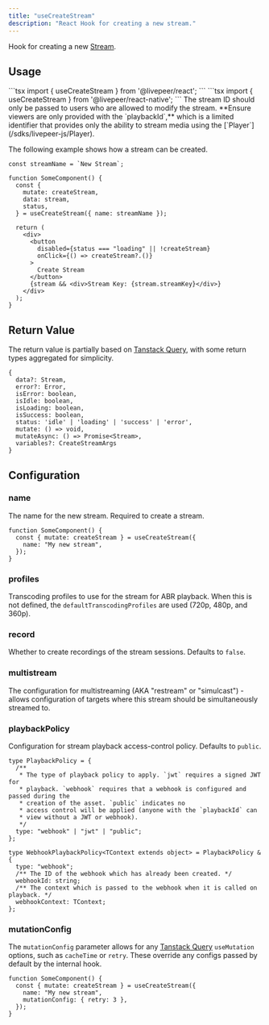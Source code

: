 ```yaml
---
title: "useCreateStream"
description: "React Hook for creating a new stream."
---
```


Hook for creating a new
[Stream](https://github.com/livepeer/livepeer-react/blob/main/packages/core/src/types/provider.ts).

## Usage

<Tabs>
  <Tab title='React'>
    ```tsx 
    import { useCreateStream } from '@livepeer/react';
    ```

  </Tab>
  <Tab title="React Native">
    ```tsx 
    import { useCreateStream } from '@livepeer/react-native';
    ```

  </Tab>
</Tabs>

<Warning>
  The stream ID should only be passed to users who are allowed to modify the
  stream. **Ensure viewers are only provided with the `playbackId`,** which is a
  limited identifier that provides only the ability to stream media using the
  [`Player`](/sdks/livepeer-js/Player).
</Warning>

The following example shows how a stream can be created.

```tsx
const streamName = `New Stream`;

function SomeComponent() {
  const {
    mutate: createStream,
    data: stream,
    status,
  } = useCreateStream({ name: streamName });

  return (
    <div>
      <button
        disabled={status === "loading" || !createStream}
        onClick={() => createStream?.()}
      >
        Create Stream
      </button>
      {stream && <div>Stream Key: {stream.streamKey}</div>}
    </div>
  );
}
```

## Return Value

The return value is partially based on
[Tanstack Query](https://tanstack.com/query/v4/docs/reference/useMutation), with
some return types aggregated for simplicity.

```tsx
{
  data?: Stream,
  error?: Error,
  isError: boolean,
  isIdle: boolean,
  isLoading: boolean,
  isSuccess: boolean,
  status: 'idle' | 'loading' | 'success' | 'error',
  mutate: () => void,
  mutateAsync: () => Promise<Stream>,
  variables?: CreateStreamArgs
}
```

## Configuration

### name

The name for the new stream. Required to create a stream.

```tsx
function SomeComponent() {
  const { mutate: createStream } = useCreateStream({
    name: "My new stream",
  });
}
```

### profiles

Transcoding profiles to use for the stream for ABR playback. When this is not
defined, the `defaultTranscodingProfiles` are used (720p, 480p, and 360p).

### record

Whether to create recordings of the stream sessions. Defaults to `false`.

### multistream

The configuration for multistreaming (AKA "restream" or "simulcast") - allows
configuration of targets where this stream should be simultaneously streamed to.

### playbackPolicy

Configuration for stream playback access-control policy. Defaults to `public`.

```tsx
type PlaybackPolicy = {
  /**
   * The type of playback policy to apply. `jwt` requires a signed JWT for
   * playback. `webhook` requires that a webhook is configured and passed during the
   * creation of the asset. `public` indicates no
   * access control will be applied (anyone with the `playbackId` can
   * view without a JWT or webhook).
   */
  type: "webhook" | "jwt" | "public";
};

type WebhookPlaybackPolicy<TContext extends object> = PlaybackPolicy & {
  type: "webhook";
  /** The ID of the webhook which has already been created. */
  webhookId: string;
  /** The context which is passed to the webhook when it is called on playback. */
  webhookContext: TContext;
};
```

### mutationConfig

The `mutationConfig` parameter allows for any
[Tanstack Query](https://tanstack.com/query/v4/docs/reference/useMutation)
`useMutation` options, such as `cacheTime` or `retry`. These override any
configs passed by default by the internal hook.

```tsx {4}
function SomeComponent() {
  const { mutate: createStream } = useCreateStream({
    name: "My new stream",
    mutationConfig: { retry: 3 },
  });
}
```
